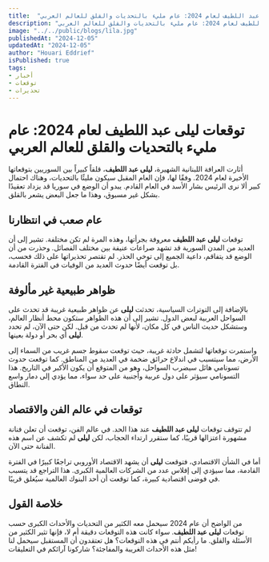 ```yaml
---
title:  "توقعات ليلى عبد اللطيف لعام 2024: عام مليء بالتحديات والقلق للعالم العربي"
description: "توقعات ليلى عبد اللطيف لعام 2024: عام مليء بالتحديات والقلق للعالم العربي"
image: "../../public/blogs/lila.jpg"
publishedAt: "2024-12-05"
updatedAt: "2024-12-05"
author: "Houari Eddrief" 
isPublished: true
tags: 
- أخبار 
- توقعات 
- تحذيرات   
---
```


# توقعات ليلى عبد اللطيف لعام 2024: عام مليء بالتحديات والقلق للعالم العربي

أثارت العرافة اللبنانية الشهيرة، **ليلى عبد اللطيف**، قلقاً كبيراً بين السوريين بتوقعاتها الأخيرة لعام 2024. وفقًا لها، فإن العام المقبل سيكون مليئًا بالتحديات، وهناك احتمال كبير ألا نرى الرئيس بشار الأسد في العام القادم. يبدو أن الوضع في سوريا قد يزداد تعقيدًا بشكل غير مسبوق، وهذا ما جعل البعض يشعر بالقلق.

## عام صعب في انتظارنا

توقعات **ليلى عبد اللطيف** معروفة بجرأتها، وهذه المرة لم تكن مختلفة. تشير إلى أن العديد من المدن السورية قد تشهد صراعات عنيفة بين مختلف الفصائل. وحذرت من أن الوضع قد يتفاقم، داعية الجميع إلى توخي الحذر. لم تقتصر تحذيراتها على ذلك فحسب، بل توقعت أيضًا حدوث العديد من الوفيات في الفترة القادمة.

## ظواهر طبيعية غير مألوفة

بالإضافة إلى التوترات السياسية، تحدثت **ليلى** عن ظواهر طبيعية غريبة قد تحدث على السواحل العربية لبعض الدول. تشير إلى أن هذه الظواهر ستكون محط أنظار العالم، وستشكل حديث الناس في كل مكان، لأنها لم تحدث من قبل. لكن حتى الآن، لم تحدد **ليلى** أي بحر أو دولة بعينها.

واستمرت توقعاتها لتشمل حادثة غريبة، حيث توقعت سقوط جسم غريب من السماء إلى الأرض، مما سيتسبب في اندلاع حرائق ضخمة في العديد من المناطق. كما توقعت حدوث تسونامي هائل سيضرب السواحل، وهو من المتوقع أن يكون الأكبر في التاريخ. هذا التسونامي سيؤثر على دول عربية وأجنبية على حد سواء، مما يؤدي إلى دمار واسع النطاق.

## توقعات في عالم الفن والاقتصاد

لم تتوقف توقعات **ليلى عبد اللطيف** عند هذا الحد. في عالم الفن، توقعت أن تعلن فنانة مشهورة اعتزالها قريبًا، كما ستقرر ارتداء الحجاب، لكن **ليلى** لم تكشف عن اسم هذه الفنانة حتى الآن.

أما في الشأن الاقتصادي، فتوقعت **ليلى** أن يشهد الاقتصاد الأوروبي تراجعًا كبيرًا في الفترة القادمة، مما سيؤدي إلى إفلاس عدد من الشركات العالمية الكبرى. هذا التراجع قد يتسبب في فوضى اقتصادية كبيرة، كما توقعت أن أحد البنوك العالمية سيُغلق قريبًا.

## خلاصة القول

من الواضح أن عام 2024 سيحمل معه الكثير من التحديات والأحداث الكبرى حسب توقعات **ليلى عبد اللطيف**. سواء كانت هذه التوقعات دقيقة أم لا، فإنها تثير الكثير من الأسئلة والقلق. ما رأيكم أنتم في هذه التوقعات؟ هل تعتقدون أن المستقبل سيحمل لنا مثل هذه الأحداث الغريبة والمفاجئة؟ شاركونا آرائكم في التعليقات!
